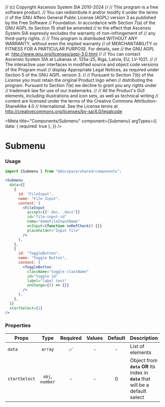 // (c) Copyright Ascensio System SIA 2010-2024
// 
// This program is a free software product.
// You can redistribute it and/or modify it under the terms
// of the GNU Affero General Public License (AGPL) version 3 as published by the Free Software
// Foundation. In accordance with Section 7(a) of the GNU AGPL its Section 15 shall be amended
// to the effect that Ascensio System SIA expressly excludes the warranty of non-infringement of
// any third-party rights.
// 
// This program is distributed WITHOUT ANY WARRANTY, without even the implied warranty
// of MERCHANTABILITY or FITNESS FOR A PARTICULAR  PURPOSE. For details, see
// the GNU AGPL at: http://www.gnu.org/licenses/agpl-3.0.html
// 
// You can contact Ascensio System SIA at Lubanas st. 125a-25, Riga, Latvia, EU, LV-1021.
// 
// The  interactive user interfaces in modified source and object code versions of the Program must
// display Appropriate Legal Notices, as required under Section 5 of the GNU AGPL version 3.
// 
// Pursuant to Section 7(b) of the License you must retain the original Product logo when
// distributing the program. Pursuant to Section 7(e) we decline to grant you any rights under
// trademark law for use of our trademarks.
// 
// All the Product's GUI elements, including illustrations and icon sets, as well as technical writing
// content are licensed under the terms of the Creative Commons Attribution-ShareAlike 4.0
// International. See the License terms at http://creativecommons.org/licenses/by-sa/4.0/legalcode



<Meta
  title="Components/Submenu"
  component={Submenu}
  argTypes={{
    data: { required: true },
  }}
/>

# Submenu

<Canvas>
  <Story story={stories.Default} name="Default" />
</Canvas>

### Usage

```js
import {Submenu } from "@docspace/shared/components";
```

```jsx
<Submenu
  data={[
    {
      id: "FileInput",
      name: "File Input",
      content: (
        <FileInput
          accept={[".doc, .docx"]}
          id="file-input-id"
          name="demoFileInputName"
          onInput={function noRefCheck() {}}
          placeholder="Input file"
        />
      ),
    },
    {
      id: "ToggleButton",
      name: "Toggle Button",
      content: (
        <ToggleButton
          className="toggle className"
          id="toggle id"
          label="label text"
          onChange={() => {}}
        />
      ),
    },
  ]}
  startSelect={1}
/>
```

### Properties

| Props         |      Type       | Required | Values | Default | Description                                                                         |
| ------------- | :-------------: | :------: | :----: | :-----: | ----------------------------------------------------------------------------------- |
| `data`        |     `array`     |    ✅    |   -    |    -    | List of elements                                                                    |
| `startSelect` | `obj`, `number` |    -     |   -    |    0    | Object from **`data`** **OR** Its index in **`data`** that will be a default select |
